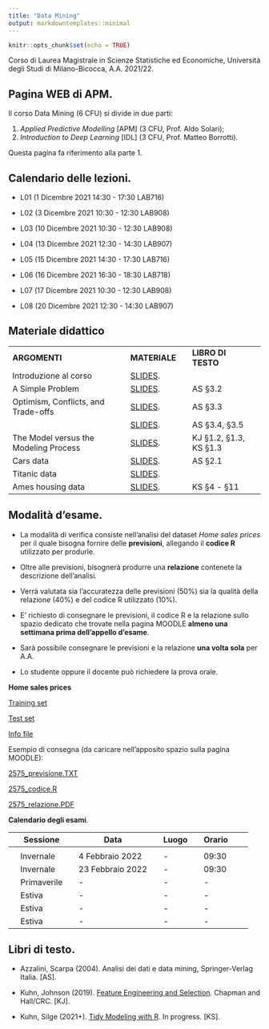 ```yaml
---
title: "Data Mining"
output: markdowntemplates::minimal
---
```


```r
knitr::opts_chunk$set(echo = TRUE)
```

Corso di Laurea Magistrale in Scienze Statistiche ed Economiche, Università degli Studi di Milano-Bicocca, A.A. 2021/22.

## Pagina WEB di APM. 

Il corso Data Mining (6 CFU) si divide in due parti:

1. *Applied Predictive Modelling* [APM] (3 CFU, Prof. Aldo Solari);
2. *Introduction to Deep Learning* [IDL] (3 CFU, Prof. Matteo Borrotti).

Questa pagina fa riferimento alla parte 1.

## Calendario delle lezioni.

* L01 (1 Dicembre 2021 14:30 - 17:30 LAB716)
  
* L02 (3 Dicembre 2021 10:30 - 12:30 LAB908)

* L03 (10 Dicembre 2021 10:30 - 12:30 LAB908)

* L04 (13 Dicembre 2021 12:30 - 14:30 LAB907)

* L05 (15 Dicembre 2021 14:30 - 17:30 LAB716)

* L06 (16 Dicembre 2021 16:30 - 18:30 LAB718)

* L07 (17 Dicembre 2021 10:30 - 12:30 LAB908)

* L08 (20 Dicembre 2021 12:30 - 14:30 LAB907)

## Materiale didattico

<table>

<tr>
<td>**ARGOMENTI**</td>
<td> </td>
<td>**MATERIALE**</td>
<td> </td>
<td>**LIBRO DI TESTO**</td>
</tr>

<tr>
<td>Introduzione al corso</td>
<td> </td>
<td>[SLIDES](docs/Introduction/Introduction.html).</td>
<td> </td>
<td> </td>
<td> </td>
</tr>


<tr>
<td>A Simple Problem</td>
<td> </td>
<td>[SLIDES](docs/ProblemaTipo/ProblemaTipo.html).</td>
<td> </td>
<td> AS §3.2 </td>
<td> </td>
</tr>


<tr>
<td>Optimism, Conflicts, and Trade-offs</td>
<td> </td>
<td>[SLIDES](docs/BiasVariance/BiasVariance.html).</td>
<td> </td>
<td>AS §3.3 </td>
<td> </td>
</tr>


<tr>
<td></td>
<td> </td>
<td>[SLIDES](docs/Optimism/Optimism.html).</td>
<td> </td>
<td>AS §3.4, §3.5 </td>
<td> </td>
</tr>


<tr>
<td>The Model versus the Modeling Process</td>
<td> </td>
<td>[SLIDES](ModellingProcess/ModellingProcess.html).</td>
<td> </td>
<td>KJ §1.2, §1.3, KS §1.3 </td>
<td> </td>
</tr>

<tr>
<td>Cars data</td>
<td> </td>
<td>[SLIDES](docs/Cars/Cars.html).</td>
<td> </td>
<td> AS §2.1 </td>
<td> </td>
</tr>

<tr>
<td>Titanic data</td>
<td> </td>
<td>[SLIDES](docs/Titanic/Titanic.html).</td>
<td> </td>
<td> </td>
<td> </td>
</tr>

<tr>
<td>Ames housing data</td>
<td> </td>
<td>[SLIDES](docs/Ames/Ames.html).</td>
<td> </td>
<td> KS §4 - §11 </td>
<td> </td>
</tr>


<!-- <tr> -->
<!-- <td>Chicago train ridership data</td> -->
<!-- <td> </td> -->
<!-- <td>[SLIDES]().</td> -->
<!-- <td> </td> -->
<!-- <td> KJ §4</td> -->
<!-- <td> </td> -->
<!-- </tr> -->

</table>

## Modalità d'esame.

* La modalità di verifica consiste nell’analisi del dataset *Home sales prices* per il quale bisogna fornire delle **previsioni**, allegando il **codice R** utilizzato per produrle. 

* Oltre alle previsioni, bisognerà produrre una **relazione** contenete la descrizione dell'analisi.

* Verrà valutata sia l'accuratezza delle previsioni (50%) sia la qualità della relazione (40%) e del codice R utilizzato (10%).

* E' richiesto di consegnare le previsioni, il codice R e la relazione sullo spazio dedicato che trovate nella pagina MOODLE **almeno una settimana prima dell’appello d’esame**.

* Sarà possibile consegnare le previsioni e la relazione **una volta sola** per A.A.

* Lo studente oppure il docente può richiedere la prova orale.

**Home sales prices**

[Training set](https://aldosolari.github.io/DM/docs/HomePrices/home_prices_train.csv)

[Test set](https://aldosolari.github.io/DM/docs/HomePrices/home_prices_test.csv)

[Info file](https://aldosolari.github.io/DM/docs/HomePrices/HomePrices_info.txt)

Esempio di consegna (da caricare nell'apposito spazio sulla pagina MOODLE):

[2575_previsione.TXT](https://aldosolari.github.io/DM/docs/HomePrices/2575_previsione.txt)

[2575_codice.R](https://aldosolari.github.io/DM/docs/HomePrices/2575_codice.R)

[2575_relazione.PDF](https://aldosolari.github.io/DM/docs/HomePrices/2575_relazione.pdf)

**Calendario degli esami**.

|| Sessione || Data || Luogo || Orario ||
|-|-|-|-|-|-|-|-|-|-|
||  || ||  ||  || ||
|| Invernale || 4 Febbraio 2022 || - || 09:30  ||
|| Invernale || 23 Febbraio 2022 || - || 09:30 ||
|| Primaverile || - || - ||  -  ||
|| Estiva || - || - || -  ||
|| Estiva || - || - || - ||
|| Estiva || - || -  || - ||

 
## Libri di testo.

* Azzalini, Scarpa (2004). Analisi dei dati e data mining, Springer-Verlag Italia. [AS].

* Kuhn, Johnson (2019). [Feature Engineering and Selection](http://www.feat.engineering/). Chapman and Hall/CRC. [KJ].

* Kuhn, Silge (2021+). [Tidy Modeling with R](https://www.tmwr.org/). In progress. [KS].


